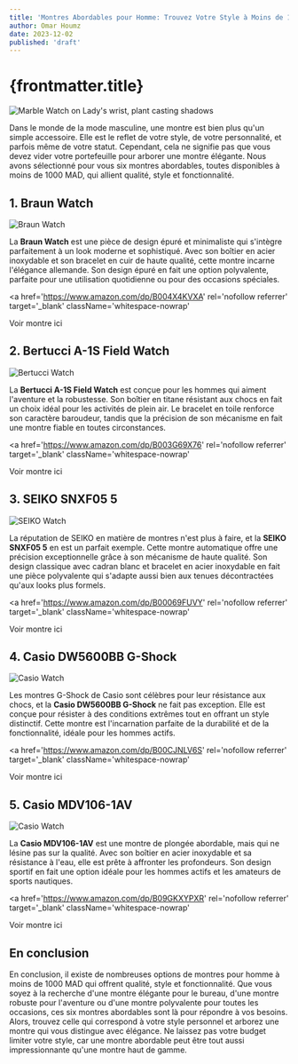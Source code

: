 ```yaml
---
title: 'Montres Abordables pour Homme: Trouvez Votre Style à Moins de 1000 MAD'
author: Omar Houmz
date: 2023-12-02
published: 'draft'
---
```


# {frontmatter.title}

<img
  src='/watch-1.avif'
  alt="Marble Watch on Lady's wrist, plant casting shadows"
  className='h-96 w-full object-cover'
/>

Dans le monde de la mode masculine, une montre est bien plus qu'un simple accessoire. Elle est le reflet de votre style, de votre personnalité, et parfois même de votre statut. Cependant, cela ne signifie pas que vous devez vider votre portefeuille pour arborer une montre élégante. Nous avons sélectionné pour vous six montres abordables, toutes disponibles à moins de 1000 MAD, qui allient qualité, style et fonctionnalité.

## **1. Braun Watch**

<img
  src='/braun-2.jpg'
  alt='Braun Watch'
  className='max-h-80 w-auto object-cover'
/>

La **Braun Watch** est une pièce de design épuré et minimaliste qui s'intègre parfaitement à un look moderne et sophistiqué. Avec son boîtier en acier inoxydable et son bracelet en cuir de haute qualité, cette montre incarne l'élégance allemande. Son design épuré en fait une option polyvalente, parfaite pour une utilisation quotidienne ou pour des occasions spéciales.

<a
  href='https://www.amazon.com/dp/B004X4KVXA'
  rel='nofollow referrer'
  target='_blank'
  className='whitespace-nowrap'
>
  Voir montre ici
</a>

## **2. Bertucci A-1S Field Watch**

<img
  src='/bertucci.jpg'
  alt='Bertucci Watch'
  className='max-h-96 w-auto object-cover'
/>

La **Bertucci A-1S Field Watch** est conçue pour les hommes qui aiment l'aventure et la robustesse. Son boîtier en titane résistant aux chocs en fait un choix idéal pour les activités de plein air. Le bracelet en toile renforce son caractère baroudeur, tandis que la précision de son mécanisme en fait une montre fiable en toutes circonstances.

<a
  href='https://www.amazon.com/dp/B003G69X76'
  rel='nofollow referrer'
  target='_blank'
  className='whitespace-nowrap'
>
  Voir montre ici
</a>

## **3. SEIKO SNXF05 5**

<img
  src='/seiko.jpg'
  alt='SEIKO Watch'
  className='max-h-96 w-auto object-cover'
/>

La réputation de SEIKO en matière de montres n'est plus à faire, et la **SEIKO SNXF05 5** en est un parfait exemple. Cette montre automatique offre une précision exceptionnelle grâce à son mécanisme de haute qualité. Son design classique avec cadran blanc et bracelet en acier inoxydable en fait une pièce polyvalente qui s'adapte aussi bien aux tenues décontractées qu'aux looks plus formels.

<a
  href='https://www.amazon.com/dp/B00069FUVY'
  rel='nofollow referrer'
  target='_blank'
  className='whitespace-nowrap'
>
  Voir montre ici
</a>

## **4. Casio DW5600BB G-Shock**

<img
  src='/casio.jpg'
  alt='Casio Watch'
  className='max-h-96 w-auto object-cover'
/>

Les montres G-Shock de Casio sont célèbres pour leur résistance aux chocs, et la **Casio DW5600BB G-Shock** ne fait pas exception. Elle est conçue pour résister à des conditions extrêmes tout en offrant un style distinctif. Cette montre est l'incarnation parfaite de la durabilité et de la fonctionnalité, idéale pour les hommes actifs.

<a
  href='https://www.amazon.com/dp/B00CJNLV6S'
  rel='nofollow referrer'
  target='_blank'
  className='whitespace-nowrap'
>
  Voir montre ici
</a>

## **5. Casio MDV106-1AV**

<img
  src='/casio-2.jpg'
  alt='Casio Watch'
  className='max-h-96 w-auto object-cover'
/>

La **Casio MDV106-1AV** est une montre de plongée abordable, mais qui ne lésine pas sur la qualité. Avec son boîtier en acier inoxydable et sa résistance à l'eau, elle est prête à affronter les profondeurs. Son design sportif en fait une option idéale pour les hommes actifs et les amateurs de sports nautiques.

<a
  href='https://www.amazon.com/dp/B09GKXYPXR'
  rel='nofollow referrer'
  target='_blank'
  className='whitespace-nowrap'
>
  Voir montre ici
</a>

## **En conclusion**

En conclusion, il existe de nombreuses options de montres pour homme à moins de 1000 MAD qui offrent qualité, style et fonctionnalité. Que vous soyez à la recherche d'une montre élégante pour le bureau, d'une montre robuste pour l'aventure ou d'une montre polyvalente pour toutes les occasions, ces six montres abordables sont là pour répondre à vos besoins. Alors, trouvez celle qui correspond à votre style personnel et arborez une montre qui vous distingue avec élégance. Ne laissez pas votre budget limiter votre style, car une montre abordable peut être tout aussi impressionnante qu'une montre haut de gamme.

